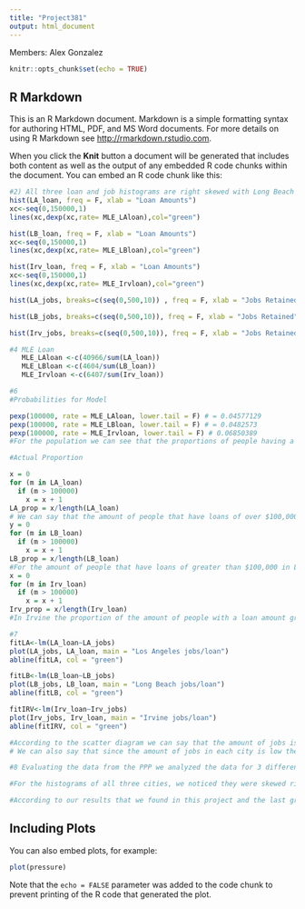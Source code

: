 ```yaml
---
title: "Project381"
output: html_document
---
```

Members: Alex Gonzalez

```r
knitr::opts_chunk$set(echo = TRUE)
```

## R Markdown

This is an R Markdown document. Markdown is a simple formatting syntax for authoring HTML, PDF, and MS Word documents. For more details on using R Markdown see <http://rmarkdown.rstudio.com>.

When you click the **Knit** button a document will be generated that includes both content as well as the output of any embedded R code chunks within the document. You can embed an R code chunk like this:

```r
#2) All three loan and job histograms are right skewed with Long Beach looking like it has a normal distribution.These histograms there was a lot of loans less than 50k for all three cities. Also, these graphs look like they're pdfs.
hist(LA_loan, freq = F, xlab = "Loan Amounts")
xc<-seq(0,150000,1)  
lines(xc,dexp(xc,rate= MLE_LAloan),col="green") 

hist(LB_loan, freq = F, xlab = "Loan Amounts")
xc<-seq(0,150000,1)  
lines(xc,dexp(xc,rate= MLE_LBloan),col="green") 

hist(Irv_loan, freq = F, xlab = "Loan Amounts")
xc<-seq(0,150000,1)  
lines(xc,dexp(xc,rate= MLE_Irvloan),col="green") 
```

```r
hist(LA_jobs, breaks=c(seq(0,500,10)) , freq = F, xlab = "Jobs Retained")

hist(LB_jobs, breaks=c(seq(0,500,10)), freq = F, xlab = "Jobs Retained")

hist(Irv_jobs, breaks=c(seq(0,500,10)), freq = F, xlab = "Jobs Retained")
```
```r
#4 MLE Loan
   MLE_LAloan <-c(40966/sum(LA_loan))
   MLE_LBloan <-c(4604/sum(LB_loan))
   MLE_Irvloan <-c(6407/sum(Irv_loan))
```

```r
#6   
#Probabilities for Model

pexp(100000, rate = MLE_LAloan, lower.tail = F) # = 0.04577129
pexp(100000, rate = MLE_LBloan, lower.tail = F) # = 0.0482573
pexp(100000, rate = MLE_Irvloan, lower.tail = F) # 0.06850389
#For the population we can see that the proportions of people having a loan of over $100,000 in LA, LB, and Irvine is about 4.6%, 4.8%, and 6.9% respectively 

#Actual Proportion

x = 0
for (m in LA_loan)
  if (m > 100000)
    x = x + 1
LA_prop = x/length(LA_loan)
# We can say that the amount of people that have loans of over $100,000 in LA is over %6.28
y = 0
for (m in LB_loan)
  if (m > 100000)
    x = x + 1
LB_prop = x/length(LB_loan)
#For the amount of people that have loans of greater than $100,000 in Long Beach is around %6.22
x = 0
for (m in Irv_loan)
  if (m > 100000)
    x = x + 1
Irv_prop = x/length(Irv_loan)
#In Irvine the proportion of the amount of people with a loan amount greater than $100,000 is %8.1
```

```r
#7
fitLA<-lm(LA_loan~LA_jobs)
plot(LA_jobs, LA_loan, main = "Los Angeles jobs/loan")
abline(fitLA, col = "green")

```

```r
fitLB<-lm(LB_loan~LB_jobs)
plot(LB_jobs, LB_loan, main = "Long Beach jobs/loan")
abline(fitLB, col = "green")

```

```r
fitIRV<-lm(Irv_loan~Irv_jobs)
plot(Irv_jobs, Irv_loan, main = "Irvine jobs/loan")
abline(fitIRV, col = "green")

#According to the scatter diagram we can say that the amount of jobs is a significant predictor for the amount of loans in every different city we chose
# We can also say that since the amount of jobs in each city is low there tends to be more of a loan amount

```

```r
#8 Evaluating the data from the PPP we analyzed the data for 3 different cities Los Angeles, Long Beach, and Irvine. All of our means conceited with each other but we can assume that the values for Los Angeles is more accurate than the other two cities since it has a bigger sample. By having a bigger sample size, LA can have the most accurate population mean.

#For the histograms of all three cities, we noticed they were skewed right with a loan amount of less than 50,000 for most of the three cities according to our data. On the other hand we saw that our histogram for the jobs retained were also skewed right agreeing with our 95% confidence interval for jobs retained. 

#According to our results that we found in this project and the last group homework we can say that the amount of jobs has affected the bigger cities more as in this example, LA had more job losses and needed a lot more loans. Cities like Irvine were able to retain more jobs with the amount of loans it acquired. Our proportions were about 6% for all three cities and the interval that we had about 95% confidence so we can say the proportion was very close to the confidence we had in this interval. We can say our regression line backed up our data in the scatter diagram. We can summarize that the amount of jobs retained will increase as the amount of loans increase or vice versa. The data also shows that the loans of people who got a loan of over $100,000 is skewing it right and throwing off our graph.

```

## Including Plots

You can also embed plots, for example:

```r
plot(pressure)
```

Note that the `echo = FALSE` parameter was added to the code chunk to prevent printing of the R code that generated the plot.
